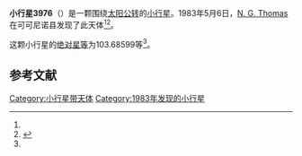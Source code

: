 {{Infobox planet
| bgcolour = #FFFFC0
| name = 3976 Lise
| symbol = 
| image = 
| caption = 
| discovery = yes
| discovery_ref = 
| discoverer = [[N._G._Thomas|N. G. Thomas]]
| discovery_site = [[可可尼诺县|可可尼诺县]] 
| discovered = 1983年5月6日
| designations = yes
| mp_name = 
| named_after = 
| alt_names = 1983 JM/ 1943 TF / 1951 KS / 1974 KL / 1978 JD1 / 1979 OM14 / 1980 TF15 / 1983 KA
| mp_category = [[主带小行星|主带小行星]]
| orbit_ref = <ref name="a">[http://ssd.jpl.nasa.gov/sbdb.cgi?sstr=3976 3976 Lise] {{Wayback|url=http://ssd.jpl.nasa.gov/sbdb.cgi?sstr=3976 |date=20200917215558 }}，小行星數據庫瀏覽器（JPL Small-Body Database Browser）－[[美国国家航空航天局|美国国家航空航天局]]喷气推进实验室</ref>
| epoch = 2456400.5 (2013年4月18日更新)
| aphelion = {{convert|2.9508024|AU|km|3|abbr=on|lk=out}}
| perihelion = {{convert|2.5708576|AU|km|3|abbr=on}}
| semimajor = {{convert|2.7608300|AU|km|3|abbr=on}}
| eccentricity = 0.0688099
| period = 1675.552057 [[日|日]]<br />4.59[[儒略年|儒略年]]
| avg_speed = 
| inclination = 12.72466
| asc_node = 222.56608
| mean_anomaly = 
| arg_peri = 103.68599
| satellites = 
| physical_characteristics = yes
| dimensions = 
| mass = 
| density = 
| surface_grav = 
| escape_velocity = 
| sidereal_day = 
| axial_tilt = 
| pole_ecliptic_lat = 
| pole_ecliptic_lon = 
| albedo = 
| temperatures= 
| temp_name1 = 
| mean_temp_1 = 
| max_temp_1 = 
| temp_name2 = 
| max_temp_2 = 
| spectral_type = 
| abs_magnitude = 103.68599
}}

'''小行星3976'''（{{lang-en|3976 Lise}}）是一颗围绕[[太阳|太阳]][[公转|公转]]的[[小行星|小行星]]。1983年5月6日，[[N._G._Thomas|N. G. Thomas]]在可可尼诺县发现了此天体<ref name="a" /><ref>{{cite news|title=小行星列表|url=http://cfa-www.harvard.edu/iau/lists/NumberedMPs.txt|accessdate=2013-07-08|newspaper=哈佛大学|archive-date=2008-05-17|archive-url=https://web.archive.org/web/20080517010638/http://cfa-www.harvard.edu/iau/lists/NumberedMPs.txt|dead-url=no}}</ref>。

这颗小行星的[[绝对星等|绝对星等]]为103.68599等<ref name="a" />。

==参考文献==
{{reflist}}
{{Minor Planet Number|[[小行星3975|小行星3975]]|[[小行星3977|小行星3977]]}}

{{小天体}}

[[Category:小行星带天体|Category:小行星带天体]]
[[Category:1983年发现的小行星|Category:1983年发现的小行星]]

{{asteroid-stub}}